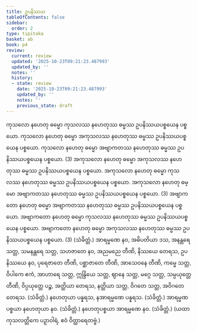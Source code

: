 ```yaml
---
title: ဥပနိဿယ
tableOfContents: false
sidebar:
  order: 2
type: tipitaka
basket: ab
book: p4
review:
  current: review
  updated: '2025-10-23T09:21:23.487993'
  updated_by: ''
  notes: ''
  history:
  - state: review
    date: '2025-10-23T09:21:23.487993'
    updated_by: ''
    notes: ''
    previous_state: draft
---
```



<ReviewStatus review={frontmatter.review} showDetails={true} />

<HypothesisAnnotation frontmatter={frontmatter} />

<DynamicBreadcrumb />

<Division number="23" book="p4" e="ch" v="39" p="474">

<Paragraph number="72" book="p4">
ကုသလော နဟေတု ဓမ္မော ကုသလဿ နဟေတုဿ ဓမ္မဿ ဥပနိဿယပစ္စယေန ပစ္စယော. ကုသလော နဟေတု ဓမ္မော အကုသလဿ နဟေတုဿ ဓမ္မဿ ဥပနိဿယပစ္စယေန ပစ္စယော. ကုသလော နဟေတု ဓမ္မော အဗျာကတဿ နဟေတုဿ ဓမ္မဿ ဥပနိဿယပစ္စယေန ပစ္စယော. (3)
</Paragraph>

<Paragraph number="73" book="p4">
အကုသလော နဟေတု ဓမ္မော အကုသလဿ နဟေတုဿ ဓမ္မဿ ဥပနိဿယပစ္စယေန ပစ္စယော. အကုသလော နဟေတု ဓမ္မော ကုသလဿ နဟေတုဿ ဓမ္မဿ ဥပနိဿယပစ္စယေန ပစ္စယော. အကုသလော နဟေတု ဓမ္မော အဗျာကတဿ နဟေတုဿ ဓမ္မဿ ဥပနိဿယပစ္စယေန ပစ္စယော. (3)
</Paragraph>

<Paragraph number="74" book="p4">
အဗျာကတော နဟေတု ဓမ္မော အဗျာကတဿ နဟေတုဿ ဓမ္မဿ ဥပနိဿယပစ္စယေန ပစ္စယော. အဗျာကတော နဟေတု ဓမ္မော ကုသလဿ နဟေတုဿ ဓမ္မဿ ဥပနိဿယပစ္စယေန ပစ္စယော. အဗျာကတော နဟေတု ဓမ္မော အကုသလဿ နဟေတုဿ ဓမ္မဿ ဥပနိဿယပစ္စယေန ပစ္စယော. (3) (သံခိတ္တံ.)
</Paragraph>

</Division>
<Division number="24" book="p4" e="ch" v="39" p="475">

<Paragraph number="75" book="p4">
အာရမ္မဏေ နဝ, အဓိပတိယာ ဒသ, အနန္တရေ သတ္တ, သမနန္တရေ သတ္တ, သဟဇာတေ နဝ, အညမညေ တီဏိ, နိဿယေ တေရသ, ဥပနိဿယေ နဝ, ပုရေဇာတေ တီဏိ, ပစ္ဆာဇာတေ တီဏိ, အာသေဝနေ တီဏိ, ကမ္မေ သတ္တ, ဝိပါကေ ဧကံ, အာဟာရေ သတ္တ, ဣန္ဒြိယေ သတ္တ, ဈာနေ သတ္တ, မဂ္ဂေ သတ္တ, သမ္ပယုတ္တေ တီဏိ, ဝိပ္ပယုတ္တေ ပဉ္စ, အတ္ထိယာ တေရသ, နတ္ထိယာ သတ္တ, ဝိဂတေ သတ္တ, အဝိဂတေ တေရသ. (သံခိတ္တံ.)
</Paragraph>

<Paragraph number="76" book="p4">
နဟေတုယာ ပန္နရသ, နအာရမ္မဏေ ပန္နရသ. (သံခိတ္တံ.)
</Paragraph>

<Paragraph number="77" book="p4">
အာရမ္မဏပစ္စယာ နဟေတုယာ နဝ. (သံခိတ္တံ.)
</Paragraph>

<Paragraph number="78" book="p4">
နဟေတုပစ္စယာ အာရမ္မဏေ နဝ. (သံခိတ္တံ.)
</Paragraph>

<Paragraph number="79" book="p4">
(ယထာ ကုသလတ္တိကေ ပဉှာဝါရံ, ဧဝံ ဝိတ္ထာရေတဗ္ဗံ.)
</Paragraph>
</Division>